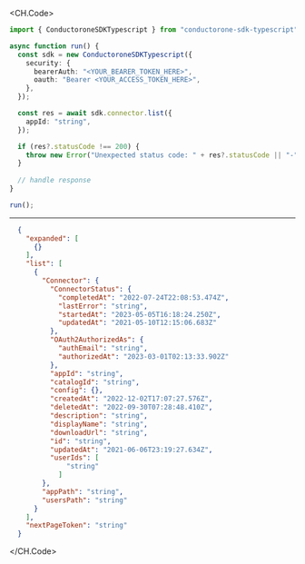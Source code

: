 
<CH.Code>
```typescript List.ts
import { ConductoroneSDKTypescript } from "conductorone-sdk-typescript";

async function run() {
  const sdk = new ConductoroneSDKTypescript({
    security: {
      bearerAuth: "<YOUR_BEARER_TOKEN_HERE>",
      oauth: "Bearer <YOUR_ACCESS_TOKEN_HERE>",
    },
  });

  const res = await sdk.connector.list({
    appId: "string",
  });

  if (res?.statusCode !== 200) {
    throw new Error("Unexpected status code: " + res?.statusCode || "-");
  }
  
  // handle response
}

run();
```
---

```json Example Response
  {
    "expanded": [
      {}
    ],
    "list": [
      {
        "Connector": {
          "ConnectorStatus": {
            "completedAt": "2022-07-24T22:08:53.474Z",
            "lastError": "string",
            "startedAt": "2023-05-05T16:18:24.250Z",
            "updatedAt": "2021-05-10T12:15:06.683Z"
          },
          "OAuth2AuthorizedAs": {
            "authEmail": "string",
            "authorizedAt": "2023-03-01T02:13:33.902Z"
          },
          "appId": "string",
          "catalogId": "string",
          "config": {},
          "createdAt": "2022-12-02T17:07:27.576Z",
          "deletedAt": "2022-09-30T07:28:48.410Z",
          "description": "string",
          "displayName": "string",
          "downloadUrl": "string",
          "id": "string",
          "updatedAt": "2021-06-06T23:19:27.634Z",
          "userIds": [
              "string"
            ]
        },
        "appPath": "string",
        "usersPath": "string"
      }
    ],
    "nextPageToken": "string"
  }
```
</CH.Code>
